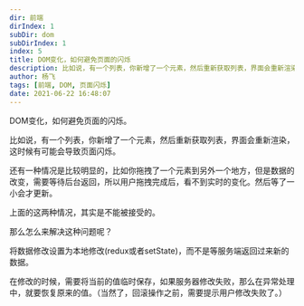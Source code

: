 ```yaml
---
dir: 前端
dirIndex: 1
subDir: dom
subDirIndex: 1
index: 5
title: DOM变化，如何避免页面的闪烁
description: 比如说，有一个列表，你新增了一个元素，然后重新获取列表，界面会重新渲染，这时候有可能会导致页面闪烁。
author: 杨飞
tags: [前端, DOM, 页面闪烁]
date: 2021-06-22 16:48:07
---
```


DOM变化，如何避免页面的闪烁。

比如说，有一个列表，你新增了一个元素，然后重新获取列表，界面会重新渲染，这时候有可能会导致页面闪烁。

还有一种情况是比较明显的，比如你拖拽了一个元素到另外一个地方，但是数据的改变，需要等待后台返回，所以用户拖拽完成后，看不到实时的变化。然后等了一小会才更新。

上面的这两种情况，其实是不能被接受的。

那么怎么来解决这种问题呢？

将数据修改设置为本地修改(redux或者setState)，而不是等服务端返回过来新的数据。

在修改的时候，需要将当前的值临时保存，如果服务器修改失败，那么在异常处理中，就要恢复原来的值。（当然了，回滚操作之前，需要提示用户修改失败了。）
